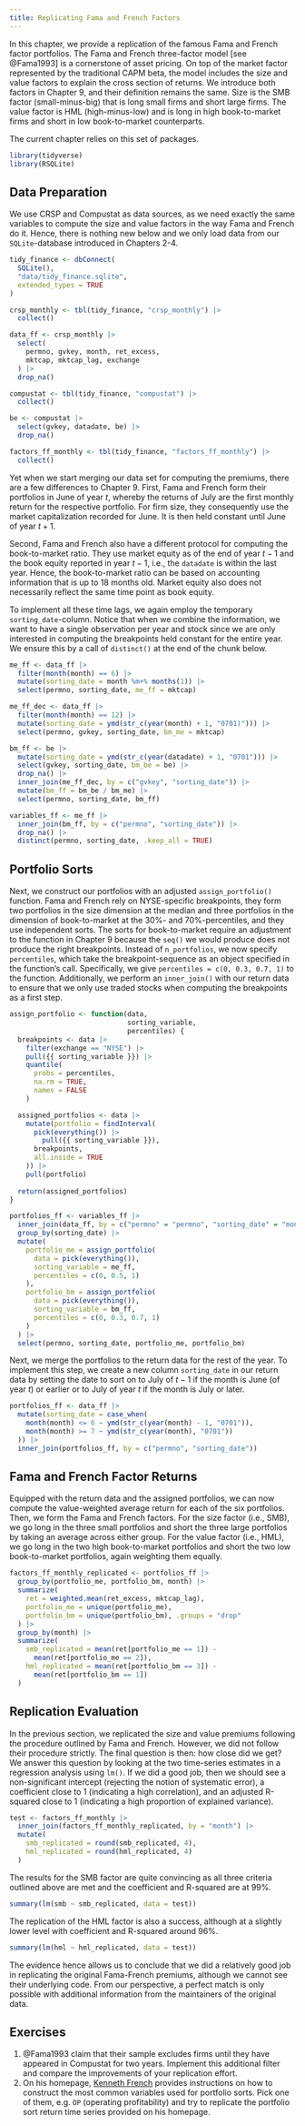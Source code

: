```yaml
---
title: Replicating Fama and French Factors
---
```


In this chapter, we provide a replication of the famous Fama and French factor portfolios. The Fama and French three-factor model [see @Fama1993] is a cornerstone of asset pricing. On top of the market factor represented by the traditional CAPM beta, the model includes the size and value factors to explain the cross section of returns. We introduce both factors in Chapter 9, and their definition remains the same. Size is the SMB factor (small-minus-big) that is long small firms and short large firms. The value factor is HML (high-minus-low) and is long in high book-to-market firms and short in low book-to-market counterparts. 

The current chapter relies on this set of packages. 
```r
library(tidyverse)
library(RSQLite)
```

## Data Preparation

We use CRSP and Compustat as data sources, as we need exactly the same variables to compute the size and value factors in the way Fama and French do it. Hence, there is nothing new below and we only load data from our `SQLite`-database introduced in Chapters 2-4.\index{Data!CRSP}\index{Data!Compustat}

```r
tidy_finance <- dbConnect(
  SQLite(),
  "data/tidy_finance.sqlite",
  extended_types = TRUE
)

crsp_monthly <- tbl(tidy_finance, "crsp_monthly") |>
  collect()

data_ff <- crsp_monthly |>
  select(
    permno, gvkey, month, ret_excess,
    mktcap, mktcap_lag, exchange
  ) |>
  drop_na()

compustat <- tbl(tidy_finance, "compustat") |>
  collect()

be <- compustat |>
  select(gvkey, datadate, be) |>
  drop_na()

factors_ff_monthly <- tbl(tidy_finance, "factors_ff_monthly") |>
  collect()
```

Yet when we start merging our data set for computing the premiums, there are a few differences to Chapter 9. First, Fama and French form their portfolios in June of year $t$, whereby the returns of July are the first monthly return for the respective portfolio. For firm size, they consequently use the market capitalization recorded for June. It is then held constant until June of year $t+1$.

Second, Fama and French also have a different protocol for computing the book-to-market ratio.\index{Book-to-market ratio} They use market equity as of the end of year $t - 1$ and the book equity reported in year $t-1$, i.e., the `datadate` is within the last year.\index{Book equity} Hence, the book-to-market ratio can be based on accounting information that is up to 18 months old. Market equity also does not necessarily reflect the same time point as book equity.

To implement all these time lags, we again employ the temporary `sorting_date`-column. Notice that when we combine the information, we want to have a single observation per year and stock since we are only interested in computing the breakpoints held constant for the entire year. We ensure this by a call of `distinct()` at the end of the chunk below.

```r
me_ff <- data_ff |>
  filter(month(month) == 6) |>
  mutate(sorting_date = month %m+% months(1)) |>
  select(permno, sorting_date, me_ff = mktcap)

me_ff_dec <- data_ff |>
  filter(month(month) == 12) |>
  mutate(sorting_date = ymd(str_c(year(month) + 1, "0701)"))) |>
  select(permno, gvkey, sorting_date, bm_me = mktcap)

bm_ff <- be |>
  mutate(sorting_date = ymd(str_c(year(datadate) + 1, "0701"))) |>
  select(gvkey, sorting_date, bm_be = be) |>
  drop_na() |>
  inner_join(me_ff_dec, by = c("gvkey", "sorting_date")) |>
  mutate(bm_ff = bm_be / bm_me) |>
  select(permno, sorting_date, bm_ff)

variables_ff <- me_ff |>
  inner_join(bm_ff, by = c("permno", "sorting_date")) |>
  drop_na() |>
  distinct(permno, sorting_date, .keep_all = TRUE)
```

## Portfolio Sorts

Next, we construct our portfolios with an adjusted `assign_portfolio()` function.\index{Portfolio sorts} Fama and French rely on NYSE-specific breakpoints, they form two portfolios in the size dimension at the median and three portfolios in the dimension of book-to-market at the 30%- and 70%-percentiles, and they use independent sorts. The sorts for book-to-market require an adjustment to the function in Chapter 9 because the `seq()` we would produce does not produce the right breakpoints. Instead of `n_portfolios`, we now specify `percentiles`, which take the breakpoint-sequence as an object specified in the function's call. Specifically, we give `percentiles = c(0, 0.3, 0.7, 1)` to the function. Additionally, we perform an `inner_join()` with our return data to ensure that we only use traded stocks when computing the breakpoints as a first step.\index{Breakpoints}

```r
assign_portfolio <- function(data, 
                             sorting_variable, 
                             percentiles) {
  breakpoints <- data |>
    filter(exchange == "NYSE") |>
    pull({{ sorting_variable }}) |>
    quantile(
      probs = percentiles,
      na.rm = TRUE,
      names = FALSE
    )

  assigned_portfolios <- data |>
    mutate(portfolio = findInterval(
      pick(everything()) |>
        pull({{ sorting_variable }}),
      breakpoints,
      all.inside = TRUE
    )) |>
    pull(portfolio)
  
  return(assigned_portfolios)
}

portfolios_ff <- variables_ff |>
  inner_join(data_ff, by = c("permno" = "permno", "sorting_date" = "month")) |>
  group_by(sorting_date) |>
  mutate(
    portfolio_me = assign_portfolio(
      data = pick(everything()),
      sorting_variable = me_ff,
      percentiles = c(0, 0.5, 1)
    ),
    portfolio_bm = assign_portfolio(
      data = pick(everything()),
      sorting_variable = bm_ff,
      percentiles = c(0, 0.3, 0.7, 1)
    )
  ) |>
  select(permno, sorting_date, portfolio_me, portfolio_bm)
```

Next, we merge the portfolios to the return data for the rest of the year. To implement this step, we create a new column `sorting_date` in our return data by setting the date to sort on to July of $t-1$ if the month is June (of year $t$) or earlier or to July of year $t$ if the month is July or later.

```r
portfolios_ff <- data_ff |>
  mutate(sorting_date = case_when(
    month(month) <= 6 ~ ymd(str_c(year(month) - 1, "0701")),
    month(month) >= 7 ~ ymd(str_c(year(month), "0701"))
  )) |>
  inner_join(portfolios_ff, by = c("permno", "sorting_date"))
```


## Fama and French Factor Returns

Equipped with the return data and the assigned portfolios, we can now compute the value-weighted average return for each of the six portfolios. Then, we form the Fama and French factors. For the size factor (i.e., SMB), we go long in the three small portfolios and short the three large portfolios by taking an average across either group. For the value factor (i.e., HML), we go long in the two high book-to-market portfolios and short the two low book-to-market portfolios, again weighting them equally.\index{Size!Size factor}\index{Value factor}

```r
factors_ff_monthly_replicated <- portfolios_ff |>
  group_by(portfolio_me, portfolio_bm, month) |>
  summarize(
    ret = weighted.mean(ret_excess, mktcap_lag),
    portfolio_me = unique(portfolio_me),
    portfolio_bm = unique(portfolio_bm), .groups = "drop"
  ) |>
  group_by(month) |>
  summarize(
    smb_replicated = mean(ret[portfolio_me == 1]) -
      mean(ret[portfolio_me == 2]),
    hml_replicated = mean(ret[portfolio_bm == 3]) -
      mean(ret[portfolio_bm == 1])
  )
```

## Replication Evaluation

In the previous section, we replicated the size and value premiums following the procedure outlined by Fama and French.\index{Size!Size premium}\index{Value premium} However, we did not follow their procedure strictly. The final question is then: how close did we get? We answer this question by looking at the two time-series estimates in a regression analysis using `lm()`. If we did a good job, then we should see a non-significant intercept (rejecting the notion of systematic error), a coefficient close to 1 (indicating a high correlation), and an adjusted R-squared close to 1 (indicating a high proportion of explained variance).

```r
test <- factors_ff_monthly |>
  inner_join(factors_ff_monthly_replicated, by = "month") |>
  mutate(
    smb_replicated = round(smb_replicated, 4),
    hml_replicated = round(hml_replicated, 4)
  )
```

The results for the SMB factor are quite convincing as all three criteria outlined above are met and the coefficient and R-squared are at 99%. 

```r
summary(lm(smb ~ smb_replicated, data = test))
```

The replication of the HML factor is also a success, although at a slightly lower level with coefficient and R-squared around 96%. 

```r
summary(lm(hml ~ hml_replicated, data = test))
```

The evidence hence allows us to conclude that we did a relatively good job in replicating the original Fama-French premiums, although we cannot see their underlying code. 
From our perspective, a perfect match is only possible with additional information from the maintainers of the original data. 

## Exercises

1. @Fama1993 claim that their sample excludes firms until they have appeared in Compustat for two years. Implement this additional filter and compare the improvements of your replication effort. 
2. On his homepage, [Kenneth French](https://mba.tuck.dartmouth.edu/pages/faculty/ken.french/Data_Library/variable_definitions.html) provides instructions on how to construct the most common variables used for portfolio sorts. Pick one of them, e.g. `OP` (operating profitability) and try to replicate the portfolio sort return time series provided on his homepage.  